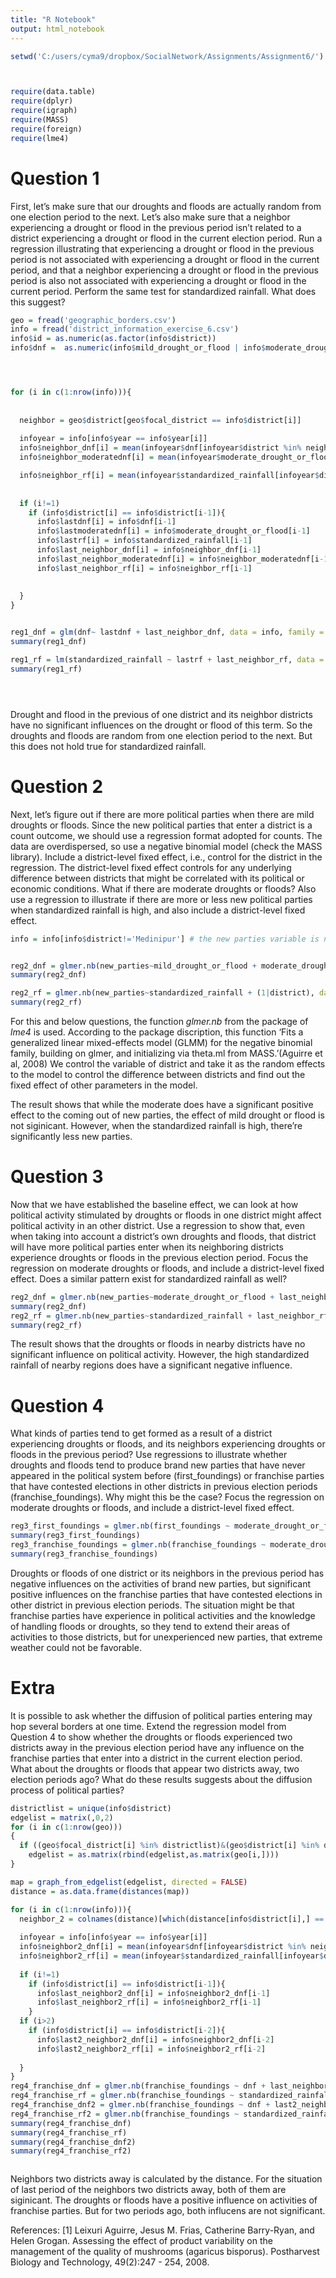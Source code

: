 ```yaml
---
title: "R Notebook"
output: html_notebook
---
```


```r
setwd('C:/users/cyma9/dropbox/SocialNetwork/Assignments/Assignment6/')



require(data.table)
require(dplyr)
require(igraph)
require(MASS)
require(foreign)
require(lme4)
```

# Question 1 
First, let’s make sure that our droughts and floods are actually random from one election
period to the next. Let’s also make sure that a neighbor experiencing a drought or flood
in the previous period isn’t related to a district experiencing a drought or flood in the
current election period. Run a regression illustrating that experiencing a drought or flood
in the previous period is not associated with experiencing a drought or flood in the current
period, and that a neighbor experiencing a drought or flood in the previous period is also
not associated with experiencing a drought or flood in the current period. Perform the same
test for standardized rainfall. What does this suggest?

```r
geo = fread('geographic_borders.csv')
info = fread('district_information_exercise_6.csv')
info$id = as.numeric(as.factor(info$district))
info$dnf =  as.numeric(info$mild_drought_or_flood | info$moderate_drought_or_flood)




for (i in c(1:nrow(info))){
  
  
  neighbor = geo$district[geo$focal_district == info$district[i]]
  
  infoyear = info[info$year == info$year[i]]
  info$neighbor_dnf[i] = mean(infoyear$dnf[infoyear$district %in% neighbor], na.rm = TRUE)
  info$neighbor_moderatednf[i] = mean(infoyear$moderate_drought_or_flood[infoyear$district %in% neighbor] , na.rm = TRUE)

  info$neighbor_rf[i] = mean(infoyear$standardized_rainfall[infoyear$district %in% neighbor],na.rm = TRUE)
    
  
  if (i!=1)
    if (info$district[i] == info$district[i-1]){
      info$lastdnf[i] = info$dnf[i-1]
      info$lastmoderatednf[i] = info$moderate_drought_or_flood[i-1]
      info$lastrf[i] = info$standardized_rainfall[i-1]
      info$last_neighbor_dnf[i] = info$neighbor_dnf[i-1]
      info$last_neighbor_moderatednf[i] = info$neighbor_moderatednf[i-1]
      info$last_neighbor_rf[i] = info$neighbor_rf[i-1]
      
      
  }
}


reg1_dnf = glm(dnf~ lastdnf + last_neighbor_dnf, data = info, family = binomial(), na.action = na.exclude)
summary(reg1_dnf)

reg1_rf = lm(standardized_rainfall ~ lastrf + last_neighbor_rf, data = info, na.action = na.exclude)
summary(reg1_rf)





```

Drought and flood in the previous of one district and its neighbor districts have no significant influences on the drought or flood of this term. So the droughts and floods are random from one election period to the next. But this does not hold true for standardized rainfall. 

# Question 2 
Next, let’s figure out if there are more political parties when there are mild droughts or
floods. Since the new political parties that enter a district is a count outcome, we should
use a regression format adopted for counts. The data are overdispersed, so use a negative
binomial model (check the MASS library). Include a district-level fixed effect, i.e., control
for the district in the regression. The district-level fixed effect controls for any underlying
difference between districts that might be correlated with its political or economic conditions.
What if there are moderate droughts or floods? Also use a regression to illustrate if there
are more or less new political parties when standardized rainfall is high, and also include a
district-level fixed effect.
```r
info = info[info$district!='Medinipur'] # the new parties variable is not integer for Medinipur. 


reg2_dnf = glmer.nb(new_parties~mild_drought_or_flood + moderate_drought_or_flood + (1|district), data = info, na.action = na.exclude)
summary(reg2_dnf)

reg2_rf = glmer.nb(new_parties~standardized_rainfall + (1|district), data = info, na.action = na.exclude)
summary(reg2_rf)

```
For this and below questions, the function *glmer.nb* from the package of *lme4* is used. According to the package discription, this function 'Fits a generalized linear mixed-effects model (GLMM) for the negative binomial family, building
on glmer, and initializing via theta.ml from MASS.'(Aguirre et al, 2008)
We control the variable of district and take it as the random effects to the model to control the difference between districts and find out the fixed effect of other parameters in the model.

The result shows that while the moderate does have a significant positive effect to the coming out of new parties, the effect of mild drought or flood is not siginicant. However, when the standardized rainfall is high, there're significantly less new parties. 


# Question 3
Now that we have established the baseline effect, we can look at how political activity stimulated
by droughts or floods in one district might affect political activity in an other district.
Use a regression to show that, even when taking into account a district’s own droughts and
floods, that district will have more political parties enter when its neighboring districts experience
droughts or floods in the previous election period. Focus the regression on moderate
droughts or floods, and include a district-level fixed effect. Does a similar pattern exist for
standardized rainfall as well?
```r
reg2_dnf = glmer.nb(new_parties~moderate_drought_or_flood + last_neighbor_moderatednf + (1|district), data = info, na.action = na.exclude)
summary(reg2_dnf)
reg2_rf = glmer.nb(new_parties~standardized_rainfall + last_neighbor_rf +  (1|district), data = info, na.action = na.exclude)
summary(reg2_rf)


```
The result shows that the droughts or floods in nearby districts have no significant influence on political activity. However, the high standardized rainfall of nearby regions does have a significant negative influence. 

# Question 4 
What kinds of parties tend to get formed as a result of a district experiencing droughts
or floods, and its neighbors experiencing droughts or floods in the previous period? Use
regressions to illustrate whether droughts and floods tend to produce brand new parties that
have never appeared in the political system before (first_foundings) or franchise parties that
have contested elections in other districts in previous election periods (franchise_foundings).
Why might this be the case? Focus the regression on moderate droughts or floods, and
include a district-level fixed effect.
```r
reg3_first_foundings = glmer.nb(first_foundings ~ moderate_drought_or_flood + last_neighbor_moderatednf + (1|district), data = info, na.action = na.exclude)
summary(reg3_first_foundings)
reg3_franchise_foundings = glmer.nb(franchise_foundings ~ moderate_drought_or_flood + last_neighbor_moderatednf + (1|district), data = info, na.action = na.exclude)
summary(reg3_franchise_foundings)


```



Droughts or floods of one district or its neighbors in the previous period has negative influences on the activities of brand new parties, but significant positive influences on the franchise parties that have contested elections in other district in previous election periods. The situation might be that franchise parties have experience in political activities and the knowledge of handling floods or droughts, so they tend to extend their areas of activities to those districts, but for unexperienced new parties, that extreme weather could not be favorable. 




# Extra

It is possible to ask whether the diffusion of political parties entering
may hop several borders at one time. Extend the regression model from Question 4 to show
whether the droughts or floods experienced two districts away in the previous election period have
any influence on the franchise parties that enter into a district in the current election period. What
about the droughts or floods that appear two districts away, two election periods ago? What do
these results suggests about the diffusion process of political parties?

```r
districtlist = unique(info$district)
edgelist = matrix(,0,2)
for (i in c(1:nrow(geo)))
{
  if ((geo$focal_district[i] %in% districtlist)&(geo$district[i] %in% districtlist))
    edgelist = as.matrix(rbind(edgelist,as.matrix(geo[i,])))
}

map = graph_from_edgelist(edgelist, directed = FALSE)
distance = as.data.frame(distances(map))

for (i in c(1:nrow(info))){
  neighbor_2 = colnames(distance)[which(distance[info$district[i],] == 2)]
  
  infoyear = info[info$year == info$year[i]]
  info$neighbor2_dnf[i] = mean(infoyear$dnf[infoyear$district %in% neighbor_2], na.rm = TRUE)
  info$neighbor2_rf[i] = mean(infoyear$standardized_rainfall[infoyear$district %in% neighbor_2],na.rm = TRUE)
    
  if (i!=1)
    if (info$district[i] == info$district[i-1]){
      info$last_neighbor2_dnf[i] = info$neighbor2_dnf[i-1]
      info$last_neighbor2_rf[i] = info$neighbor2_rf[i-1]
    }
  if (i>2)
    if (info$district[i] == info$district[i-2]){
      info$last2_neighbor2_dnf[i] = info$neighbor2_dnf[i-2]
      info$last2_neighbor2_rf[i] = info$neighbor2_rf[i-2]
          
  }
}
reg4_franchise_dnf = glmer.nb(franchise_foundings ~ dnf + last_neighbor2_dnf + (1|district), data = info, na.action = na.exclude)
reg4_franchise_rf = glmer.nb(franchise_foundings ~ standardized_rainfall + last_neighbor2_rf + (1|district), data = info, na.action = na.exclude)
reg4_franchise_dnf2 = glmer.nb(franchise_foundings ~ dnf + last2_neighbor2_dnf + (1|district), data = info, na.action = na.exclude)
reg4_franchise_rf2 = glmer.nb(franchise_foundings ~ standardized_rainfall + last2_neighbor2_rf + (1|district), data = info, na.action = na.exclude)
summary(reg4_franchise_dnf)
summary(reg4_franchise_rf)
summary(reg4_franchise_dnf2)
summary(reg4_franchise_rf2)



```

Neighbors two districts away is calculated by the distance. For the situation of last period of the neighbors two districts away, both of them are siginicant. The droughts or floods have a positive influence on activities of franchise parties. But for two periods ago, both influcens are not significant. 



References:
[1]	Leixuri Aguirre, Jesus M. Frias, Catherine Barry-Ryan, and Helen Grogan. Assessing the effect of product variability on the management of the quality of mushrooms (agaricus bisporus). Postharvest Biology and Technology, 49(2):247 - 254, 2008.


